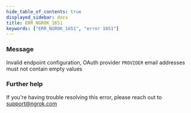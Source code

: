 ```yaml
---
hide_table_of_contents: true
displayed_sidebar: docs
title: ERR_NGROK_1651
keywords: ["ERR_NGROK_1651", "error 1651"]
---
```


### Message

Invalid endpoint configuration, OAuth provider `PROVIDER` email addresses must not contain empty values

### Further help

If you're having trouble resolving this error, please reach out to [support@ngrok.com](mailto:support@ngrok.com?subject=Help%20with%20ERR_NGROK_1651)
